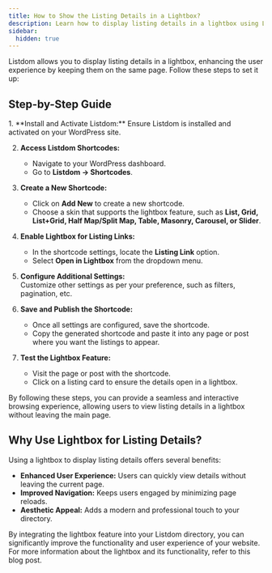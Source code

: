 ```yaml
---
title: How to Show the Listing Details in a Lightbox?
description: Learn how to display listing details in a lightbox using Listdom shortcodes.
sidebar:
  hidden: true
---
```



Listdom allows you to display listing details in a lightbox, enhancing the user experience by keeping them on the same page. Follow these steps to set it up:

## Step-by-Step Guide

<Steps>
1. **Install and Activate Listdom:**  
   Ensure Listdom is installed and activated on your WordPress site.

2. **Access Listdom Shortcodes:**  
   - Navigate to your WordPress dashboard.  
   - Go to **Listdom → Shortcodes**.  

3. **Create a New Shortcode:**  
   - Click on **Add New** to create a new shortcode.  
   - Choose a skin that supports the lightbox feature, such as **List, Grid, List+Grid, Half Map/Split Map, Table, Masonry, Carousel, or Slider**.  

4. **Enable Lightbox for Listing Links:**  
   - In the shortcode settings, locate the **Listing Link** option.  
   - Select **Open in Lightbox** from the dropdown menu.  

5. **Configure Additional Settings:**  
   Customize other settings as per your preference, such as filters, pagination, etc.

6. **Save and Publish the Shortcode:**  
   - Once all settings are configured, save the shortcode.  
   - Copy the generated shortcode and paste it into any page or post where you want the listings to appear.  

7. **Test the Lightbox Feature:**  
   - Visit the page or post with the shortcode.  
   - Click on a listing card to ensure the details open in a lightbox.  
</Steps>

By following these steps, you can provide a seamless and interactive browsing experience, allowing users to view listing details in a lightbox without leaving the main page.

## Why Use Lightbox for Listing Details?

Using a lightbox to display listing details offers several benefits:

- **Enhanced User Experience:** Users can quickly view details without leaving the current page.  
- **Improved Navigation:** Keeps users engaged by minimizing page reloads.  
- **Aesthetic Appeal:** Adds a modern and professional touch to your directory.  

By integrating the lightbox feature into your Listdom directory, you can significantly improve the functionality and user experience of your website. For more information about the lightbox and its functionality, refer to this blog post.

